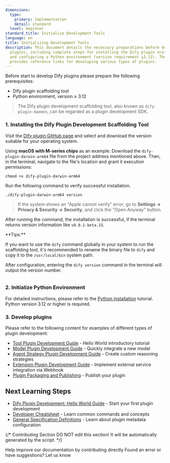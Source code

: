 ```yaml
---
dimensions:
  type:
    primary: implementation
    detail: standard
  level: beginner
standard_title: Initialize Development Tools
language: en
title: Initializing Development Tools
description: This document details the necessary preparations before developing Dify
  plugins, including complete steps for installing the Dify plugin scaffold tool (dify-plugin-daemon)
  and configuring a Python environment (version requirement ≥3.12). The document also
  provides reference links for developing various types of plugins.
---
```


Before start to develop Dify plugins please prepare the following prerequisites:

* Dify plugin scaffolding tool
* Python environment, version ≥ 3.12

> The Dify plugin development scaffolding tool, also known as `dify-plugin-daemon`, can be regarded as a plugin development SDK.

### **1. Installing the Dify Plugin Development Scaffolding Tool**

Visit the [Dify plugin GitHub page](https://github.com/langgenius/dify-plugin-daemon/releases) and select and download the version suitable for your operating system.

Using **macOS with M-series chips** as an example: Download the `dify-plugin-darwin-arm64` file from the project address mentioned above. Then, in the terminal, navigate to the file's location and grant it execution permissions:

```
chmod +x dify-plugin-darwin-arm64
```

Run the following command to verify successful installation.

```
./dify-plugin-darwin-arm64 version
```

> If the system shows an "Apple cannot verify" error, go to **Settings → Privacy & Security → Security**, and click the "Open Anyway" button.

After running the command, the installation is successful, if the terminal returns version information like `v0.0.1-beta.15`.

<Info>
**Tips:**

If you want to use the `dify` command globally in your system to run the scaffolding tool, it's recommended to rename the binary file to `dify` and copy it to the `/usr/local/bin` system path.

After configuration, entering the `dify version` command in the terminal will output the version number.

<img
src="https://assets-docs.dify.ai/2025/01/74e57a57c1ae1cc70f4a45084cbbb37e.png"
className="mx-auto"
alt=""
/>
</Info>

### **2. Initialize Python Environment**

For detailed instructions, please refer to the [Python installation](https://pythontest.com/python/installing-python-3-11/) tutorial. Python version 3.12 or higher is required.

### 3. **Develop plugins**

Please refer to the following content for examples of different types of plugin development:

- [Tool Plugin Development Guide](/plugin-dev-en/0211-getting-started-dify-tool) - Hello World introductory tutorial
- [Model Plugin Development Guide](/plugin-dev-en/0211-getting-started-new-model) - Quickly integrate a new model
- [Agent Strategy Plugin Development Guide](/plugin-dev-en/9433-agent-strategy-plugin) - Create custom reasoning strategies
- [Extension Plugin Development Guide](/plugin-dev-en/9231-extension-plugin) - Implement external service integration via Webhook
- [Plugin Packaging and Publishing](/plugin-dev-en/0321-release-overview) - Publish your plugin

## Next Learning Steps

- [Dify Plugin Development: Hello World Guide](/plugin-dev-en/0211-getting-started-dify-tool) - Start your first plugin development
- [Developer Cheatsheet](/plugin-dev-en/0131-cheatsheet) - Learn common commands and concepts
- [General Specification Definitions](/plugin-dev-en/0411-general-specifications) - Learn about plugin metadata configuration

{/*
Contributing Section
DO NOT edit this section!
It will be automatically generated by the script.
*/}

<CardGroup cols="2">
    <Card
        title="Edit this page"
        icon="pen-to-square"
        href="https://github.com/langgenius/dify-docs/edit/main/plugin-dev-en/0221-initialize-development-tools.mdx"
    >
        Help improve our documentation by contributing directly
    </Card>
    <Card
        title="Report an issue"
        icon="github"
        href="https://github.com/langgenius/dify-docs/issues/new?title=Documentation%20Issue%3A%20initialize-development-to&body=%23%23%20Issue%20Description%0A%3C%21--%20Please%20briefly%20describe%20the%20issue%20you%20found%20--%3E%0A%0A%23%23%20Page%20Link%0Ahttps%3A%2F%2Fgithub.com%2Flanggenius%2Fdify-docs%2Fblob%2Fmain%2Fplugin-dev-en%2F0221-initialize-development-tools.mdx%0A%0A%23%23%20Suggested%20Changes%0A%3C%21--%20If%20you%20have%20specific%20suggestions%20for%20changes%2C%20please%20describe%20them%20here%20--%3E%0A%0A%3C%21--%20Thank%20you%20for%20helping%20improve%20our%20documentation%21%20--%3E"
    >
        Found an error or have suggestions? Let us know
    </Card>
</CardGroup>
